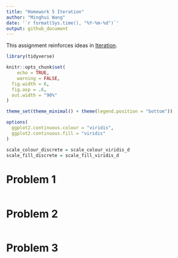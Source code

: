 ```yaml
---
title: "Homework 5 Iteration"
author: "Minghui Wang" 
date: '`r format(Sys.time(), "%Y-%m-%d")`'
output: github_document
---
```

This assignment reinforces ideas in [Iteration](https://p8105.com/topic_iteration.html).

```r
library(tidyverse)

knitr::opts_chunk$set(
	echo = TRUE,
	warning = FALSE,
  fig.width = 6,
  fig.asp = .6,
  out.width = "90%"
)

theme_set(theme_minimal() + theme(legend.position = "bottom"))

options(
  ggplot2.continuous.colour = "viridis",
  ggplot2.continuous.fill = "viridis"
)

scale_colour_discrete = scale_colour_viridis_d
scale_fill_discrete = scale_fill_viridis_d
```

# Problem 1
```r
```

# Problem 2
```r
```

# Problem 3
```r
```